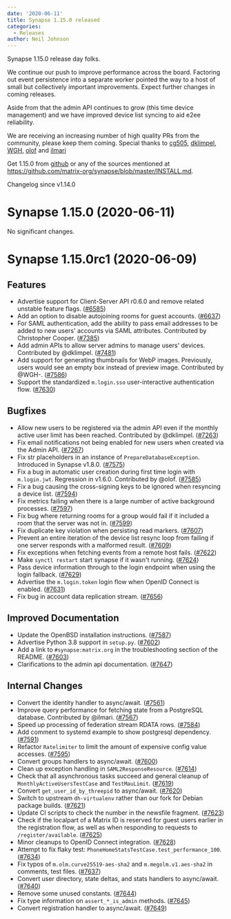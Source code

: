 ```yaml
---
date: '2020-06-11'
title: Synapse 1.15.0 released
categories:
  - Releases
author: Neil Johnson
---
```


Synapse 1.15.0 release day folks.

We continue our push to improve performance across the board. Factoring out event persistence into a separate worker pointed the way to a host of small but collectively important improvements. Expect further changes in coming releases.

Aside from that the admin API continues to grow (this time device management) and we have improved device list syncing to aid e2ee reliability.

We are receiving an increasing number of high quality PRs from the community, please keep them coming. Special thanks to [cg505](https://github.com/cg505), [dklimpel](https://github.com/dklimpel), [WGH](https://github.com/WGH), [olof](https://github.com/olof) and [ilmari](https://github.com/ilmari)

Get 1.15.0 from [github](https://github.com/matrix-org/synapse/releases/tag/v1.15.0) or any of the sources mentioned at https://github.com/matrix-org/synapse/blob/master/INSTALL.md.


Changelog since v1.14.0

Synapse 1.15.0 (2020-06-11)
===========================

No significant changes.

Synapse 1.15.0rc1 (2020-06-09)
==============================

Features
--------

- Advertise support for Client-Server API r0.6.0 and remove related unstable feature flags. ([\#6585](https://github.com/matrix-org/synapse/issues/6585))
- Add an option to disable autojoining rooms for guest accounts. ([\#6637](https://github.com/matrix-org/synapse/issues/6637))
- For SAML authentication, add the ability to pass email addresses to be added to new users' accounts via SAML attributes. Contributed by Christopher Cooper. ([\#7385](https://github.com/matrix-org/synapse/issues/7385))
- Add admin APIs to allow server admins to manage users' devices. Contributed by @dklimpel. ([\#7481](https://github.com/matrix-org/synapse/issues/7481))
- Add support for generating thumbnails for WebP images. Previously, users would see an empty box instead of preview image. Contributed by @WGH-. ([\#7586](https://github.com/matrix-org/synapse/issues/7586))
- Support the standardized `m.login.sso` user-interactive authentication flow. ([\#7630](https://github.com/matrix-org/synapse/issues/7630))

Bugfixes
--------

- Allow new users to be registered via the admin API even if the monthly active user limit has been reached. Contributed by @dklimpel. ([\#7263](https://github.com/matrix-org/synapse/issues/7263))
- Fix email notifications not being enabled for new users when created via the Admin API. ([\#7267](https://github.com/matrix-org/synapse/issues/7267))
- Fix str placeholders in an instance of `PrepareDatabaseException`. Introduced in Synapse v1.8.0. ([\#7575](https://github.com/matrix-org/synapse/issues/7575))
- Fix a bug in automatic user creation during first time login with `m.login.jwt`. Regression in v1.6.0. Contributed by @olof. ([\#7585](https://github.com/matrix-org/synapse/issues/7585))
- Fix a bug causing the cross-signing keys to be ignored when resyncing a device list. ([\#7594](https://github.com/matrix-org/synapse/issues/7594))
- Fix metrics failing when there is a large number of active background processes. ([\#7597](https://github.com/matrix-org/synapse/issues/7597))
- Fix bug where returning rooms for a group would fail if it included a room that the server was not in. ([\#7599](https://github.com/matrix-org/synapse/issues/7599))
- Fix duplicate key violation when persisting read markers. ([\#7607](https://github.com/matrix-org/synapse/issues/7607))
- Prevent an entire iteration of the device list resync loop from failing if one server responds with a malformed result. ([\#7609](https://github.com/matrix-org/synapse/issues/7609))
- Fix exceptions when fetching events from a remote host fails. ([\#7622](https://github.com/matrix-org/synapse/issues/7622))
- Make `synctl restart` start synapse if it wasn't running. ([\#7624](https://github.com/matrix-org/synapse/issues/7624))
- Pass device information through to the login endpoint when using the login fallback. ([\#7629](https://github.com/matrix-org/synapse/issues/7629))
- Advertise the `m.login.token` login flow when OpenID Connect is enabled. ([\#7631](https://github.com/matrix-org/synapse/issues/7631))
- Fix bug in account data replication stream. ([\#7656](https://github.com/matrix-org/synapse/issues/7656))

Improved Documentation
----------------------

- Update the OpenBSD installation instructions. ([\#7587](https://github.com/matrix-org/synapse/issues/7587))
- Advertise Python 3.8 support in `setup.py`. ([\#7602](https://github.com/matrix-org/synapse/issues/7602))
- Add a link to `#synapse:matrix.org` in the troubleshooting section of the README. ([\#7603](https://github.com/matrix-org/synapse/issues/7603))
- Clarifications to the admin api documentation. ([\#7647](https://github.com/matrix-org/synapse/issues/7647))

Internal Changes
----------------

- Convert the identity handler to async/await. ([\#7561](https://github.com/matrix-org/synapse/issues/7561))
- Improve query performance for fetching state from a PostgreSQL database. Contributed by @ilmari. ([\#7567](https://github.com/matrix-org/synapse/issues/7567))
- Speed up processing of federation stream RDATA rows. ([\#7584](https://github.com/matrix-org/synapse/issues/7584))
- Add comment to systemd example to show postgresql dependency. ([\#7591](https://github.com/matrix-org/synapse/issues/7591))
- Refactor `Ratelimiter` to limit the amount of expensive config value accesses. ([\#7595](https://github.com/matrix-org/synapse/issues/7595))
- Convert groups handlers to async/await. ([\#7600](https://github.com/matrix-org/synapse/issues/7600))
- Clean up exception handling in `SAML2ResponseResource`. ([\#7614](https://github.com/matrix-org/synapse/issues/7614))
- Check that all asynchronous tasks succeed and general cleanup of `MonthlyActiveUsersTestCase` and `TestMauLimit`. ([\#7619](https://github.com/matrix-org/synapse/issues/7619))
- Convert `get_user_id_by_threepid` to async/await. ([\#7620](https://github.com/matrix-org/synapse/issues/7620))
- Switch to upstream `dh-virtualenv` rather than our fork for Debian package builds. ([\#7621](https://github.com/matrix-org/synapse/issues/7621))
- Update CI scripts to check the number in the newsfile fragment. ([\#7623](https://github.com/matrix-org/synapse/issues/7623))
- Check if the localpart of a Matrix ID is reserved for guest users earlier in the registration flow, as well as when responding to requests to `/register/available`. ([\#7625](https://github.com/matrix-org/synapse/issues/7625))
- Minor cleanups to OpenID Connect integration. ([\#7628](https://github.com/matrix-org/synapse/issues/7628))
- Attempt to fix flaky test: `PhoneHomeStatsTestCase.test_performance_100`. ([\#7634](https://github.com/matrix-org/synapse/issues/7634))
- Fix typos of `m.olm.curve25519-aes-sha2` and `m.megolm.v1.aes-sha2` in comments, test files. ([\#7637](https://github.com/matrix-org/synapse/issues/7637))
- Convert user directory, state deltas, and stats handlers to async/await. ([\#7640](https://github.com/matrix-org/synapse/issues/7640))
- Remove some unused constants. ([\#7644](https://github.com/matrix-org/synapse/issues/7644))
- Fix type information on `assert_*_is_admin` methods. ([\#7645](https://github.com/matrix-org/synapse/issues/7645))
- Convert registration handler to async/await. ([\#7649](https://github.com/matrix-org/synapse/issues/7649))